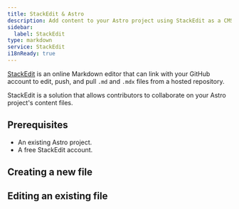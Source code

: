 ```yaml
---
title: StackEdit & Astro
description: Add content to your Astro project using StackEdit as a CMS
sidebar:
  label: StackEdit
type: markdown
service: StackEdit
i18nReady: true
---
```


[StackEdit](https://stackedit.io/) is an online Markdown editor that can link with your GitHub account to edit, push, and pull `.md` and `.mdx` files from a hosted repository.

StackEdit is a solution that allows contributors to collaborate on your Astro project's content files.

## Prerequisites

- An existing Astro project.
- A free StackEdit account.

## Creating a new file

## Editing an existing file